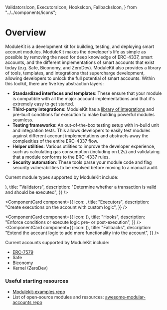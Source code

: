   ValidatorsIcon,
  ExecutorsIcon,
  HooksIcon,
  FallbacksIcon,
} from "../../components/icons";

# Overview

ModuleKit is a development kit for building, testing, and deploying smart account modules. ModuleKit makes the developer's life as simple as possible by removing the need for deep knowledge of ERC-4337, smart accounts, and the different implementations of smart accounts that exist today (e.g. Safe, Biconomy, and ZeroDev). ModuleKit also provides a library of tools, templates, and integrations that supercharge development, allowing developers to unlock the full potential of smart accounts. Within this toolkit, there are five key abstraction layers:

- **Standardized interfaces and templates**: These ensure that your module is compatible with all the major account implementations and that it's extremely easy to get started.
- **Third-party integrations**: ModuleKit has a [library of integrations](https://github.com/rhinestonewtf/modulekit/tree/main/packages/modulekit/src/integrations) and pre-built conditions for execution to make building powerful modules seamless.
- **Testing frameworks**: An out-of-the-box testing setup with in-build unit and integration tests. This allows developers to easily test modules against different account implementations and abstracts away the complexities of the entire ERC-4337 flow.
- **Helper utilities**: Various utilities to improve the developer experience, such as calculating gas consumption (including on L2s) and validataing that a module conforms to the ERC-4337 rules.
- **Security automation**: These tools parse your module code and flag security vulnerabilities to be resolved before moving to a manual audit.

<div className="my-8">
  <ModuleKitBanner width={1000} height={400} />
</div>

Current module types supported by ModuleKit include:

<Cards className="gap-x-[15px]">
<ComponentCard
  component={{
    icon: (<ValidatorsIcon width={48} height={48}/>),
    title: "Validators",
    description:
      "Determine whether a transaction is valid and should be executed",
  }}
/>

<ComponentCard
  component={{
    icon: <ExecutorsIcon width={48} height={48} />,
    title: "Executors",
    description: "Create executions on the account with custom logic",
  }}
/>

<ComponentCard
  component={{
    icon: (<HooksIcon width={48} height={48}/>),
    title: "Hooks",
    description:
      "Enforce conditions or execute logic pre- or post-execution",
  }}
/>
<ComponentCard
  component={{
    icon: (<FallbacksIcon width={48} height={48}/>),
    title: "Fallbacks",
    description:
      "Extend the account logic to add more functionality into the account",
  }}
/>
</Cards>

Current accounts supported by ModuleKit include:

- [ERC-7579](https://erc7579.com/)
- Safe
- Biconomy
- Kernel (ZeroDev)

### Useful starting resources

- [Modulekit-examples repo](https://github.com/rhinestonewtf/modulekit/tree/main/examples)
- List of open-source modules and resources: [awesome-modular-accounts repo](https://github.com/rhinestonewtf/awesome-modular-accounts)
